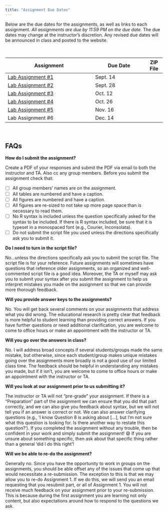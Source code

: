 ```yaml
---
title: "Assignment Due Dates"
---
```



Below are the due dates for the assignments, as well as links to each assignment. *All assignments are due by 11:59 PM on the due date.* The due dates may change at the instructor's discretion. Any revised due dates will be announced in class and posted to the website. 

<br />

<table class="table">

<thead>
<tr>
<th style="width:50%;">Assignment</th>
<!-- <th style="width:15%;">Due Date (T/R)</th> -->
<th style="width:30%;">Due Date</th>
<th style="width:10%;text-align:center">ZIP File</th>
</tr>
</thead>

<tbody>

<tr>
<td>
  [Lab Assignment \#1](assignments/assignment-01.html) 
</td>
<td>Sept. 14</td>
<td align="center" style="vertical-align:middle;">
  [<span class="fa-solid fa-file-signature"></span>](files/assignments/lab-assignment-01.zip)
</td>
</tr>



<tr>
<td>
  [Lab Assignment \#2](assignments/assignment-02.html)
</td>
<td>Sept. 28</td>
<td align="center" style="vertical-align:middle;">
  [<span class="fa-solid fa-file-signature"></span>](files/assignments/lab-assignment-02.zip)
</td>
</tr>


<tr>
<td>
  [Lab Assignment \#3](assignments/assignment-03.html)
</td>
<td>Oct. 12</td>
<td align="center" style="vertical-align:middle;">
  [<span class="fa-solid fa-file-signature"></span>](files/assignments/lab-assignment-03.zip)
</td>
</tr>


<tr>
<td>
  [Lab Assignment \#4](assignments/assignment-04.html)
</td>
<td>Oct. 26</td>
<td align="center" style="vertical-align:middle;">
  [<span class="fa-solid fa-file-signature"></span>](files/assignments/lab-assignment-04.zip)
</td>
</tr>

<tr>
<td>
  [Lab Assignment \#5](assignments/assignment-05.html)
</td>
<td>Nov. 16</td>
<td align="center" style="vertical-align:middle;">
  [<span class="fa-solid fa-file-signature"></span>](files/assignments/lab-assignment-05.zip)
</td>
</tr>



<tr>
<td>Lab Assignment \#6</td>
<!-- <td>Nov. 19</td> -->
<td>Dec. 14</td>
<td align="center" style="vertical-align:middle;">
  <!-- [<span class="fa-solid fa-file-signature"></span>](assignments/assignment-06-dichotomous-categorical-predictors.html) -->
</td>
</tr>


</tbody>
</table>


<br />


## FAQs

**How do I submit the assignment?**

Create a PDF of your responses and submit the PDF via email to both the instructor and TA. Also cc any group members. Before you submit the assignment check that:

- [ ] All group members' names are on the assignment.
- [ ] All tables are numbered and have a caption.
- [ ] All figures are numbered and have a caption.
- [ ] All figures are re-sized to not take up more page space than is necessary to read them.
- [ ] No R syntax is included unless the question specifically asked for the syntax to be included. If there is R syntax included, be sure that it is typeset in a monospaced font (e.g., Courier, Inconsolata).
- [ ] Do not submit the script file you used unless the directions specifically ask you to submit it.



**Do I need to turn in the script file?**

No...unless the directions specifically ask you to submit the script file. The script file is for your reference. Future assignments will sometimes have questions that reference older assignments, so an organized and well-commented script file is a good idea. Moreover, the TA or myself may ask you to submit your syntax after you submit the assignment to help us interpret mistakes you made on the assignment so that we can provide more thorough feedback.


**Will you provide answer keys to the assignments?**

No. You will get back several comments on your assignments that address what you did wrong. The educational research is pretty clear that feedback is more helpful to student learning than providing correct answers. If you have further questions or need additional clarification, you are welcome to come to office hours or make an appointment with the instructor or TA.


**Will you go over the answers in class?**

No. I will address broad concepts if several students/groups made the same mistake, but otherwise, since each student/group makes unique mistakes going over the assignments more broadly is not a good use of our limited class time. The feedback should be helpful in understanding any mistakes you made, but if it isn't, you are welcome to come to office hours or make an appointment with the instructor or TA.


**Will you look at our assignment prior to us submitting it?**

The instructor or TA will not "pre-grade" your assignment. If there is a "Preparation" part of the assignment we can ensure that you did that part correctly, and we can also give you feedback about syntax, but we will not tell you if an answer is correct or not. We can also answer clarifying questions (e.g., 'I know Question 8 is asking about […], but I’m not sure what this question is looking for. Is there another way to restate this question?'). If you completed the assignment without any trouble, then be confident in your work and simply submit the assignment! 😄 If you are unsure about something specific, then ask about that specific thing rather than a general 'did I do this right'! 


**Will we be able to re-do the assignment?**

Generally no. Since you have the opportunity to work in groups on the assignments, you should be able offset any of the issues that come up that would necessitate a re-submission. The exception to this is that we may allow you to re-do Assignment 1. If we do this, we will send you an email requesting that you resubmit part, or all of Assignment 1. You will not receive much feedback on your assignment prior to your re-submission. This is because during the first assignment you are learning not only content, but also expectations around how to respond to the questions we ask.


